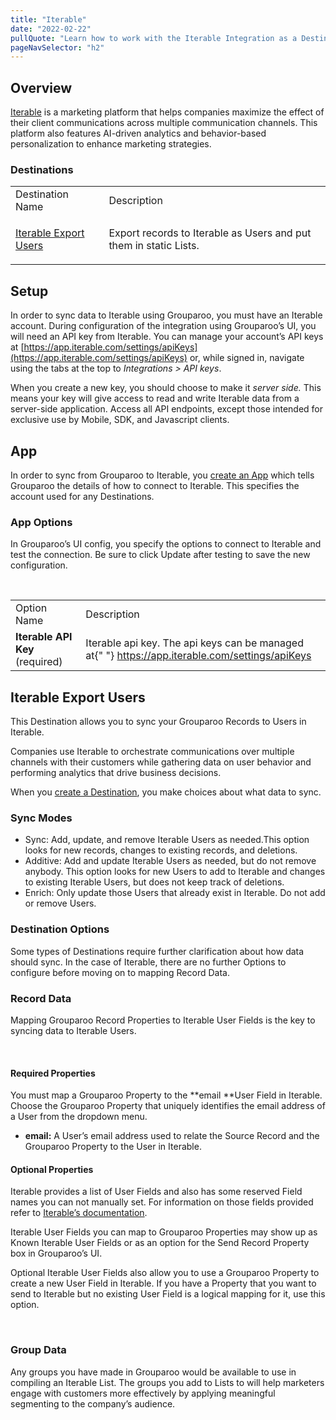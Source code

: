 ```yaml
---
title: "Iterable"
date: "2022-02-22"
pullQuote: "Learn how to work with the Iterable Integration as a Destination."
pageNavSelector: "h2"
---
```


<PluginDocsLinks plugin="Iterable" />

## Overview

[Iterable](https://iterable.com/) is a marketing platform that helps companies maximize the effect of their client communications across multiple communication channels. This platform also features AI-driven analytics and behavior-based personalization to enhance marketing strategies.

### Destinations

<table className='docTable'>
<tablebody>
  <tr>
   <td>Destination Name
   </td>
   <td>Description
   </td>
  </tr>
  <tr>
   <td>

<a href="#iterable-export-users">Iterable Export Users</a>
   </td>
   <td>Export records to Iterable as Users and put them in static Lists.
   </td>
  </tr>
  </tablebody>
</table>

## Setup

In order to sync data to Iterable using Grouparoo, you must have an Iterable account. During configuration of the integration using Grouparoo’s UI, you will need an API key from Iterable. You can manage your account’s API keys at [https://app.iterable.com/settings/apiKeys](https://app.iterable.com/settings/apiKeys) or, while signed in, navigate using the tabs at the top to _Integrations > API keys_.

When you create a new key, you should choose to make it _server side._ This means your key will give access to read and write Iterable data from a server-side application. Access all API endpoints, except those intended for exclusive use by Mobile, SDK, and Javascript clients.

## App

In order to sync from Grouparoo to Iterable, you [create an App](https://www.grouparoo.com/docs/config/apps) which tells Grouparoo the details of how to connect to Iterable. This specifies the account used for any Destinations.

### App Options

In Grouparoo’s UI config, you specify the options to connect to Iterable and test the connection. Be sure to click Update after testing to save the new configuration.

<ImageInBrowserFrame
  src="/images/docs/integrations/iterable/app/options.png"
  alt="Iterable App Options"
  width={733}
  height={153}
/>

<br />

<table className="docTable">
  <tablebody>
    <tr>
      <td>Option Name</td>
      <td>Description</td>
    </tr>
    <tr>
      <td>
        <strong>Iterable API Key </strong>(required)
      </td>
      <td>
        Iterable api key. The api keys can be managed at{" "}
        <a href="https://app.iterable.com/settings/apiKeys">
          https://app.iterable.com/settings/apiKeys
        </a>
      </td>
    </tr>
  </tablebody>
</table>

## Iterable Export Users

This Destination allows you to sync your Grouparoo Records to Users in Iterable.

Companies use Iterable to orchestrate communications over multiple channels with their customers while gathering data on user behavior and performing analytics that drive business decisions.

When you [create a Destination](https://www.grouparoo.com/docs/config/destinations), you make choices about what data to sync.

### Sync Modes

- Sync: Add, update, and remove Iterable Users as needed.This option looks for new records, changes to existing records, and deletions.
- Additive: Add and update Iterable Users as needed, but do not remove anybody. This option looks for new Users to add to Iterable and changes to existing Iterable Users, but does not keep track of deletions.
- Enrich: Only update those Users that already exist in Iterable. Do not add or remove Users.

### Destination Options

Some types of Destinations require further clarification about how data should sync. In the case of Iterable, there are no further Options to configure before moving on to mapping Record Data.

### Record Data

Mapping Grouparoo Record Properties to Iterable User Fields is the key to syncing data to Iterable Users.

<ImageInBrowserFrame
  src="/images/docs/integrations/iterable/export-users/properties.png"
  alt="Iterable Export Users Properties"
  width={733}
  height={614}
/>

<br />

#### Required Properties

You must map a Grouparoo Property to the **email **User Field in Iterable. Choose the Grouparoo Property that uniquely identifies the email address of a User from the dropdown menu.

- **email:** A User’s email address used to relate the Source Record and the Grouparoo Property to the User in Iterable.

#### Optional Properties

Iterable provides a list of User Fields and also has some reserved Field names you can not manually set. For information on those fields provided refer to [Iterable’s documentation](https://support.iterable.com/hc/en-us/articles/217744303-User-Profile-Fields-Used-by-Iterable-).

Iterable User Fields you can map to Grouparoo Properties may show up as Known Iterable User Fields or as an option for the Send Record Property box in Grouparoo’s UI.

Optional Iterable User Fields also allow you to use a Grouparoo Property to create a new User Field in Iterable. If you have a Property that you want to send to Iterable but no existing User Field is a logical mapping for it, use this option.

<ImageInBrowserFrame
  src="/images/docs/integrations/iterable/export-users/new-field.png"
  alt="Iterable Export Users New Field"
  width={733}
  height={202}
/>

<br />

### Group Data

Any groups you have made in Grouparoo would be available to use in compiling an Iterable List. The groups you add to Lists to will help marketers engage with customers more effectively by applying meaningful segmenting to the company’s audience.

<ImageInBrowserFrame
  src="/images/docs/integrations/iterable/export-users/groups.png"
  alt="Iterable Export Users Groups"
  width={733}
  height={270}
/>

<br />

<PluginDocsIntegrationNotes plugin="Iterable" />
